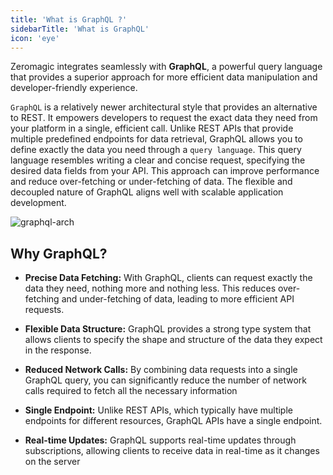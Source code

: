 ```yaml
---
title: 'What is GraphQL ?'
sidebarTitle: 'What is GraphQL'
icon: 'eye'
--- 
```


Zeromagic integrates seamlessly with **GraphQL**, a powerful query language that provides a superior approach for more efficient  data manipulation and developer-friendly experience.


`GraphQL` is a relatively newer architectural style that provides an alternative to REST. It empowers developers to request the exact data they need from your platform in a single, efficient call. Unlike REST APIs that provide multiple predefined endpoints for data retrieval, GraphQL allows you to define exactly the data you need through a `query language`. This query language resembles writing a clear and concise request, specifying the desired data fields from your API. This approach can improve performance and reduce over-fetching or under-fetching of data. The flexible and decoupled nature of GraphQL aligns well with scalable application development.

![graphql-arch](/assets/images/graphql-arch.png)

## Why GraphQL?

- **Precise Data Fetching:** With GraphQL, clients can request exactly the data they need, nothing more and nothing less. This reduces over-fetching and under-fetching of data, leading to more efficient API requests.

- **Flexible Data Structure:** GraphQL provides a strong type system that allows clients to specify the shape and structure of the data they expect in the response. 

- **Reduced Network Calls:** By combining data requests into a single GraphQL query, you can significantly reduce the number of network calls required to fetch all the necessary information

- **Single Endpoint:** Unlike REST APIs, which typically have multiple endpoints for different resources, GraphQL APIs have a single endpoint.

- **Real-time Updates:** GraphQL supports real-time updates through subscriptions, allowing clients to receive data in real-time as it changes on the server